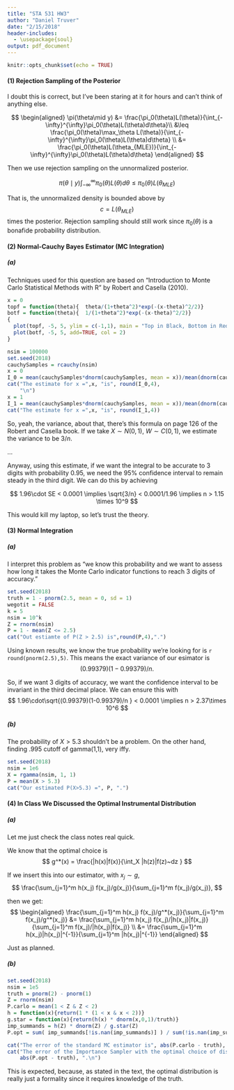```yaml
---
title: "STA 531 HW3"
author: "Daniel Truver"
date: "2/15/2018"
header-includes:
  - \usepackage{soul}
output: pdf_document
---
```


```r
knitr::opts_chunk$set(echo = TRUE)
```

#### (1) Rejection Sampling of the Posterior

I doubt this is correct, but I've been staring at it for hours and can't think of anything else.

$$
\begin{aligned}
\pi(\theta\mid y) 
&= \frac{\pi_0(\theta)L(\theta)}{\int_{-\infty}^{\infty}\pi_0(\theta)L(\theta)d\theta}\\
&\leq \frac{\pi_0(\theta)\max_\theta L(\theta)}{\int_{-\infty}^{\infty}\pi_0(\theta)L(\theta)d\theta} \\
&= \frac{\pi_0(\theta)L(\theta_{MLE})}{\int_{-\infty}^{\infty}\pi_0(\theta)L(\theta)d\theta}
\end{aligned}
$$

Then we use rejection sampling on the unnormalized posterior. 

$$
\pi(\theta\mid y) \int_{-\infty}^{\infty}\pi_0(\theta)L(\theta)d\theta \leq \pi_0(\theta)L(\theta_{MLE})
$$

That is, the unnormalized density is bounded above by $$c = L(\theta_{MLE}) $$ times the posterior. Rejection sampling should still work since $\pi_0(\theta)$ is a bonafide probability distribution.

#### (2) Normal-Cauchy Bayes Estimator (MC Integration)

##### (a)


Techniques used for this question are based on "Introduction to Monte Carlo Statistical Methods with R" by Robert and Casella (2010).   
```r
x = 0
topf = function(theta){  theta/(1+theta^2)*exp(-(x-theta)^2/2)}
botf = function(theta){  1/(1+theta^2)*exp(-(x-theta)^2/2)}
{
  plot(topf, -5, 5, ylim = c(-1,1), main = "Top in Black, Bottom in Red")
  plot(botf, -5, 5, add=TRUE, col = 2)
}
```  

```r
nsim = 100000
set.seed(2018)
cauchySamples = rcauchy(nsim)
x = 0
I_0 = mean(cauchySamples*dnorm(cauchySamples, mean = x))/mean(dnorm(cauchySamples, mean = x))
cat("The estimate for x =",x, "is", round(I_0,4),
    "\n")
x = 1
I_1 = mean(cauchySamples*dnorm(cauchySamples, mean = x))/mean(dnorm(cauchySamples, mean = x))
cat("The estimate for x =",x, "is", round(I_1,4))
```

So, yeah, the variance, about that, there's this formula on page 126 of the Robert and Casella book. If we take $X\sim N(0,1),~ W\sim C(0,1)$, we estimate the variance to be $3/n$. 

...

Anyway, using this estimate, if we want the integral to be accurate to 3 digits with probability 0.95, we need the 95% confidence interval to remain steady in the third digit. We can do this by achieving

$$
1.96\cdot SE < 0.0001 \implies \sqrt{3/n} < 0.0001/1.96 \implies n > 1.15 \times 10^9
$$

This would kill my laptop, so let's trust the theory.
\newpage 

#### (3) Normal Integration 

##### (a)
I interpret this problem as "we know this probability and we want to assess how long it takes the Monte Carlo indicator functions to reach 3 digits of accuracy."
```r
set.seed(2018)
truth = 1 - pnorm(2.5, mean = 0, sd = 1)
wegotit = FALSE
k = 5
nsim = 10^k
Z = rnorm(nsim)
P = 1 - mean(Z <= 2.5)
cat("Out estiamte of P(Z > 2.5) is",round(P,4),".")
```

Using known results, we know the true probability we're looking for is `r round(pnorm(2.5),5)`. This means the exact variance of our esimator is 
$$
(0.99379)(1-0.99379)/n .
$$

So, if we want 3 digits of accuracy, we want the confidence interval to be invariant in the third decimal place. We can ensure this with 
$$
1.96\cdot\sqrt{(0.99379)(1-0.99379)/n } < 0.0001 \implies n > 2.37\times 10^6
$$  


##### (b)

The probability of $X > 5.3$ shouldn't be a problem. On the other hand, finding .995 cutoff of gamma(1,1), very iffy.

```r
set.seed(2018)
nsim = 1e6
X = rgamma(nsim, 1, 1)
P = mean(X > 5.3)
cat("Our estimated P(X>5.3) =", P, ".")
```

#### (4) In Class We Discussed the Optimal Instrumental Distribution

##### (a)
Let me just check the \st{Casella Book} class notes real quick.

We know that the optimal choice is 
$$
g^*(x) = \frac{|h(x)|f(x)}{\int_X |h(z)|f(z)~dz }
$$

If we insert this into our estimator, with $x_j \sim g$, 
$$
\frac{\sum_{j=1}^m h(x_j) f(x_j)/g(x_j)}{\sum_{j=1}^m f(x_j)/g(x_j)},
$$

then we get: 
$$
\begin{aligned}
\frac{\sum_{j=1}^m h(x_j) f(x_j)/g^*(x_j)}{\sum_{j=1}^m f(x_j)/g^*(x_j)} 
&= \frac{\sum_{j=1}^m h(x_j) f(x_j)/|h(x_j)|f(x_j)}{\sum_{j=1}^m f(x_j)/|h(x_j)|f(x_j)} \\
&= \frac{\sum_{j=1}^m h(x_j)|h(x_j)|^{-1}}{\sum_{j=1}^m |h(x_j)|^{-1}}
\end{aligned}
$$

Just as planned. 

##### (b) 

```r
set.seed(2018)
nsim = 1e5
truth = pnorm(2) - pnorm(1)
Z = rnorm(nsim)
P.carlo = mean(1 < Z & Z < 2)
h = function(x){return(1 * (1 < x & x < 2))}
g.star = function(x){return(h(x) * dnorm(x,0,1)/truth)}
imp_summands = h(Z) * dnorm(Z) / g.star(Z)
P.opt = sum( imp_summands[!is.nan(imp_summands)] ) / sum(!is.nan(imp_summands))
```

```r
cat("The error of the standard MC estimator is", abs(P.carlo - truth), ".\n")
cat("The error of the Importance Sampler with the optimal choice of distribution is", 
    abs(P.opt - truth), ".\n")
```

This is expected, because, as stated in the text, the optimal distribution is really just a formality since it requires knowledge of the truth. 